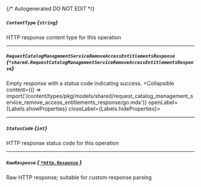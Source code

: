 {/* Autogenerated DO NOT EDIT  */}

##### `ContentType` *{`string`}*
HTTP response content type for this operation

---
##### `RequestCatalogManagementServiceRemoveAccessEntitlementsResponse` *{`*shared.RequestCatalogManagementServiceRemoveAccessEntitlementsResponse`}*
Empty response with a status code indicating success.
<Collapsible content={() => import('/content/types/pkg/models/shared/request_catalog_management_service_remove_access_entitlements_response/go.mdx')} openLabel={Labels.showProperties} closeLabel={Labels.hideProperties}>
</Collapsible>

---
##### `StatusCode` *{`int`}*
HTTP response status code for this operation

---
##### `RawResponse` [*{ `*http.Response` }*](https://pkg.go.dev/net/http#Response)
Raw HTTP response; suitable for custom response parsing


